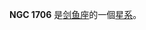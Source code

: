 {{NGCInfoBox|NGCID=NGC 1706|發現者=約翰·弗里德里希·威廉·赫歇爾|發現日期=1837年12月25日|其他編號=ESO 85-7,FAIR 240,AM 0452-630|曆元=J2000.0|赤經=4時52分31.1秒
|赤緯=-62°59'10"|星座=剑鱼座|星體=星系|星等=12.8|表面亮度=13|藍等=13.6}}

'''NGC 1706''' 是[[剑鱼座|剑鱼座]]的一個[[星系|星系]]。

{{NGCReference|1706}}
{{Catalogs|NGC=1706}}